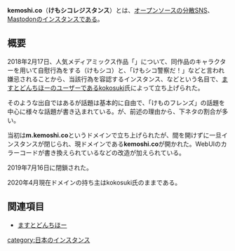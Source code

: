 {{小文字}}
{{Infobox instance
| Name = けもシコレジスタンス
<!-- | Image = -->
<!-- | Domain = -->
<!-- | Admin = -->
| Country = 日本国
| Start = 2018年2月17日
|End = 2019年7月16日
| SourceCode = 不明
<!-- | Kifu = -->
| Alias = けもシコ鯖、けもシコインスタンス
}}'''kemoshi.co'''（'''けもシコレジスタンス'''）とは、[[オープンソース]]の[[分散SNS]]、[[Mastodon]]の[[インスタンス]]である。

== 概要 ==
2018年2月17日、人気メディアミックス作品「{{Jawp|けものフレンズ}}」について、同作品のキャラクターを用いて自慰行為をする（けもシコ）と、「けもシコ警察だ！」などと言われ嫌忌されることから、当該行為を容認するインスタンス、などという名目で、[[ますとどんちほー]]のユーザーであるkokosuki氏によって立ち上げられた。

そのような出自ではあるが話題は基本的に自由で、「けものフレンズ」の話題を中心に様々な話題が書き込まれている。が、前述の理由から、下ネタの割合が多い。

当初は'''m.kemoshi.co'''というドメインで立ち上げられたが、間を開けずに一旦インスタンスが閉じられ、現ドメインである'''kemoshi.co'''が開かれた。WebUIのカラーコードが書き換えられているなどの改造が加えられている。

2019年7月16日に閉鎖された。

2020年4月現在ドメインの持ち主はkokosuki氏のままである。

== 関連項目 ==
* [[ますとどんちほー]]

[[category:日本のインスタンス]]